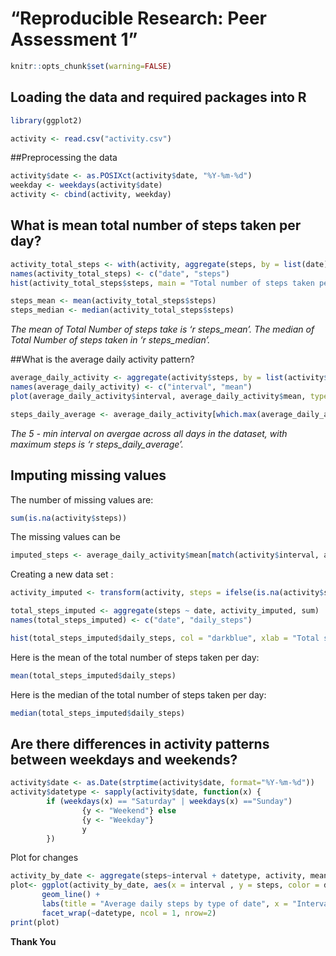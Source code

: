 "Reproducible Research: Peer Assessment 1"
================================================================

```r
knitr::opts_chunk$set(warning=FALSE)
```

## Loading the data and required packages into R

```r
library(ggplot2)

activity <- read.csv("activity.csv")

```

##Preprocessing the data

```r
activity$date <- as.POSIXct(activity$date, "%Y-%m-%d")
weekday <- weekdays(activity$date)
activity <- cbind(activity, weekday)

```

## What is mean total number of steps taken per day?

```r

activity_total_steps <- with(activity, aggregate(steps, by = list(date), FUN = sum, na.rm = TRUE))
names(activity_total_steps) <- c("date", "steps")
hist(activity_total_steps$steps, main = "Total number of steps taken per day", xlab = "Total steps taken per day", col = "darkblue", ylim = c(0,20), breaks = seq(0,25000, by=2500))
```

```r
steps_mean <- mean(activity_total_steps$steps)
steps_median <- median(activity_total_steps$steps)

```
*The mean of Total Number of steps take is 'r steps_mean'. *
*The median of Total Number of steps taken in 'r steps_median'. *

##What is the average daily activity pattern?

```r
average_daily_activity <- aggregate(activity$steps, by = list(activity$interval), FUN = mean, na.rm = TRUE)
names(average_daily_activity) <- c("interval", "mean")
plot(average_daily_activity$interval, average_daily_activity$mean, type = "l", lwd = 2, xlab = "Interval", ylab = "Avg Stpes", main = "Average number of steps taken per interval" )

```

```r
steps_daily_average <- average_daily_activity[which.max(average_daily_activity$mean), ]$interval

```

*The 5 - min interval on avergae across all days in the dataset, with maximum steps is 'r steps_daily_average'. *

## Imputing missing values

The number of missing values are: 
```r
sum(is.na(activity$steps))
```

The missing values can be 

```r
imputed_steps <- average_daily_activity$mean[match(activity$interval, average_daily_activity$interval)]
```

Creating a new data set :
```r
activity_imputed <- transform(activity, steps = ifelse(is.na(activity$steps), yes = imputed_steps, no = activity$steps))
```
```r
total_steps_imputed <- aggregate(steps ~ date, activity_imputed, sum)
names(total_steps_imputed) <- c("date", "daily_steps")
```
```r
hist(total_steps_imputed$daily_steps, col = "darkblue", xlab = "Total steps per day", ylim = c(0,30), main = "Total Number of steps taken each day", breaks = seq(0,25000, by = 2500))
```
Here is the mean of the total number of steps taken per day:
```r
mean(total_steps_imputed$daily_steps)
```
Here is the median of the total number of steps taken per day:
```r
median(total_steps_imputed$daily_steps)
```

## Are there differences in activity patterns between weekdays and weekends?
```r
activity$date <- as.Date(strptime(activity$date, format="%Y-%m-%d"))
activity$datetype <- sapply(activity$date, function(x) {
        if (weekdays(x) == "Saturday" | weekdays(x) =="Sunday") 
                {y <- "Weekend"} else 
                {y <- "Weekday"}
                y
        })
```

Plot for changes 

```r
activity_by_date <- aggregate(steps~interval + datetype, activity, mean, na.rm = TRUE)
plot<- ggplot(activity_by_date, aes(x = interval , y = steps, color = datetype)) +
       geom_line() +
       labs(title = "Average daily steps by type of date", x = "Interval", y = "Average number of steps") +
       facet_wrap(~datetype, ncol = 1, nrow=2)
print(plot)
```

**Thank You **
